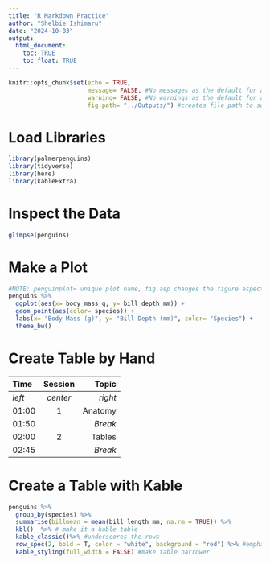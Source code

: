 ```yaml
---
title: "R Markdown Practice"
author: "Shelbie Ishimaru"
date: "2024-10-03"
output: 
  html_document:
    toc: TRUE
    toc_float: TRUE
---
```


```r
knitr::opts_chunk$set(echo = TRUE, 
                      message= FALSE, #No messages as the default for all code chunks
                      warning= FALSE, #No warnings as the default for all code chunks
                      fig.path= "../Outputs/") #creates file path to save all plots 
```

# Load Libraries  
```r
library(palmerpenguins)
library(tidyverse)
library(here)
library(kableExtra)
```

# Inspect the Data  
```r
glimpse(penguins)
```

# Make a Plot
```r
#NOTE: penguinplot= unique plot name, fig.asp changes the figure aspect, fig.align changes the alignment, fig.cap= creates figure caption, and dev makes our output a PDF 
penguins %>% 
  ggplot(aes(x= body_mass_g, y= bill_depth_mm)) +
  geom_point(aes(color= species)) +
  labs(x= "Body Mass (g)", y= "Bill Depth (mm)", color= "Species") +
  theme_bw()
```

# Create Table by Hand
| Time  | Session | Topic    |
|:------|:-------:|---------:|
| _left_ | _center_| _right_ |
| 01:00  | 1       | Anatomy |
| 01:50  |         | *Break* |
| 02:00  | 2       | Tables  |
| 02:45  |         | *Break* |

# Create a Table with Kable
```r
penguins %>%
  group_by(species) %>%
  summarise(billmean = mean(bill_length_mm, na.rm = TRUE)) %>%
  kbl()  %>% # make it a kable table 
  kable_classic()%>% #underscores the rows
  row_spec(2, bold = T, color = "white", background = "red") %>% #emphasizes the second row
  kable_styling(full_width = FALSE) #make table narrower
```


